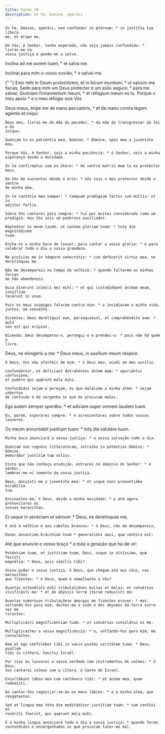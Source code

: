 ```yaml
---
title: Salmo 70
description: In te, Domine, speravi
---
```


<div class="side-by-side not-content">

    In te, Dómine, sperávi, non confúndar in ætérnum: * in justítia tua líbera
    me, et éripe me.

    Em Vós, ó Senhor, tenho esperado, não seja jamais confundido: * livrai-me na
    vossa justiça e ponde-me a salvo.

Inclína ad me aurem tuam, \* et salva me.</span>

Inclinai para mim o vosso ouvido, \* e salvai-me.

{" "}
<span>
  Esto mihi in Deum protectórem, et in locum munítum: * ut salvum me fácias,
  Sede para mim um Deus protector e um asilo seguro: * para me salvar, Quóniam
  firmaméntum meum, * et refúgium meum es tu.
</span>
Porque o meu apoio * e o meu refúgio sois Vós.

  <span>
    Deus meus, éripe me de manu peccatóris, * et de manu contra legem agéntis et
    iníqui:
 
    Deus meu, livrai-me da mão do pecador, * da mão do transgressor da lei e do
    iníquo:
 
    Quóniam tu es patiéntia mea, Dómine: * Dómine, spes mea a juventúte mea.
 
    Porque Vós, ó Senhor, sois a minha paciência: * ó Senhor, sois a minha
    esperança desde a mocidade.
 
    In te confirmátus sum ex útero: * de ventre matris meæ tu es protéctor meus.
 
    Em Vós me sustentei desde o orto: * Vós sois o meu protector desde o ventre
    de minha mãe.
 
    In te cantátio mea semper: * tamquam prodígium factus sum multis: et tu
    adjútor fortis.
 
    Sobre Vós cantarei para sempre: * fui por muitos considerado como um
    prodígio, mas Vós sois um poderoso auxiliador.
 
    Repleátur os meum laude, ut cantem glóriam tuam: * tota die magnitúdinem
    tuam.
 
    Encha-se a minha boca de louvor, para cantar a vossa glória: * e para
    celebrar todo o dia a vossa grandeza.
 
    Ne proícias me in témpore senectútis: * cum defécerit virtus mea, ne
    derelínquas me.
 
    Não me desampareis no tempo da velhice: * quando faltarem as minhas forças
    me não abandoneis.
 
    Quia dixérunt inimíci mei mihi: * et qui custodiébant ánimam meam, consílium
    fecérunt in unum.
 
    Pois os meus inimigos falaram contra mim: * e insidiavam a minha vida,
    juntos, em conselho.
 
    Dicéntes: Deus derelíquit eum, persequímini, et comprehéndite eum: * quia
    non est qui erípiat.
 
    Dizendo: Deus desamparou-o, persegui-o e prendei-o: * pois não há quem o
    livre.

Deus, ne elongéris a me: \* Deus meus, in auxílium meum réspice.

    Ó Deus, Vos não afasteis de mim: * ó Deus meu, acudi em meu auxílio.

    Confundántur, et defíciant detrahéntes ánimæ meæ: * operiántur confusióne,
    et pudóre qui quǽrunt mala mihi.

    Confundidos sejam e pereçam, os que maldizem a minha alma: * sejam cobertos
    de confusão e de vergonha os que me procuram males.

Ego autem semper sperábo: \* et adíciam super omnem laudem tuam.

    Eu, porém, esperarei sempre: * e acrescentarei sobre todos vossos louvores.

Os meum annuntiábit justítiam tuam: \* tota die salutáre tuum.

    Minha boca anunciará a vossa justiça: * a vossa salvação todo o dia.

    Quóniam non cognóvi litteratúram, introíbo in poténtias Dómini: * Dómine,
    memorábor justítiæ tuæ solíus.

    Visto que não conheço erudição, entrarei no domínio do Senhor: * ó Senhor,
    lembrar-me-ei somente de vossa justiça.

    Deus, docuísti me a juventúte mea: * et usque nunc pronuntiábo mirabília
    tua.

    Ensinastes-me, ó Deus, desde a minha mocidade: * e até agora pronunciarei as
    vossas maravilhas.

Et usque in senéctam et sénium: \* Deus, ne derelínquas me,

    E até à velhice e aos cabelos brancos: * ó Deus, não me desampareis,

    Donec annúntiem brácchium tuum * generatióni omni, quæ ventúra est:

Até que anuncie o vosso braço \* a toda a geração que há-de vir:

    Poténtiam tuam, et justítiam tuam, Deus, usque in altíssima, quæ fecísti
    magnália: * Deus, quis símilis tibi?

    Vosso poder e vossa justiça, ó Deus, que chegam até aos céus, nas maravilhas
    que fizestes: * ó Deus, quem é semelhante a Vós?

    Quantas ostendísti mihi tribulatiónes multas et malas: et convérsus
    vivificásti me: * et de abýssis terræ íterum reduxísti me:

    Quantas numerosas tribulaçõese amargas me fizestes provar: * mas,
    voltando-Vos para mim, destes-me a vida e dos abysmos da terra outra vez me
    tirastes:

    Multiplicásti magnificéntiam tuam: * et convérsus consolátus es me.

    Multiplicastes a vossa magnificência: * e, voltando-Vos para mim, me
    consolastes.

    Nam et ego confitébor tibi in vasis psalmi veritátem tuam: * Deus, psallam
    tibi in cíthara, Sanctus Israël.

    Por isso eu louvarei a vossa verdade com instrumentos de salmos: * ó Deus,
    Vos cantarei salmos com a cítara, ó Santo de Israel.

    Exsultábunt lábia mea cum cantávero tibi: * et ánima mea, quam redemísti.

    Ao cantar-Vos regozijar-se-ão os meus lábios: * e a minha alma, que
    resgatastes.

    Sed et lingua mea tota die meditábitur justítiam tuam: * cum confúsi et
    revériti fúerint, qui quærunt mala mihi.

    E a minha língua anunciará todo o dia a vossa justiça: * quando forem
    confundidos e envergonhados os que procuram fazer-me mal.

</div>

